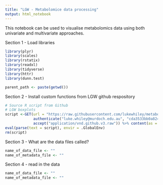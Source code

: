 ```yaml
---
title: "LGW - Metabolomice data processing"
output: html_notebook
---
```


This notebook can be used to visualise metabolomics data using both univariate and multivariate approaches. 

Section 1 - Load libraries

```r
library(plyr)
library(scales)
library(rstatix)
library(readxl)
library(tidyverse)
library(httr)
library(dunn.test)

parent_path <- paste(getwd())
```


Section 2 - Install custom functions from LGW github respository

```r
# Source R script from Github
# LGW boxplots
script <-GET(url = "https://raw.githubusercontent.com/lukewhiley/metabolomics_code/main/lgw_boxplots.r",
             authenticate("luke.whiley@murdoch.edu.au", "cda3533bb0a8248333824bd91029b48c367164d4"),
             accept("application/vnd.github.v3.raw")) %>% content(as = "text")
eval(parse(text = script), envir = .GlobalEnv)
rm(script)
```

Section 3 - What are the data files called?

```r
name_of_data_file <- ""
name_of_metadata_file <- ""
```


Section 4 - read in the data

```r
name_of_data_file <- ""
name_of_metadata_file <- ""
```

